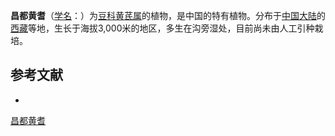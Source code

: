 {{Speciesbox
| name = 昌都黄耆
| status = 
| status_system = 
| image =
| genus = Astragalus
| species = changduensis
| authority = Y. C. Ho in Bull.
}}

'''昌都黄耆'''（[[学名|学名]]：{{lang|la|''Astragalus changduensis''}}）为[[豆科|豆科]][[黄芪属|黄芪属]]的植物，是中国的特有植物。分布于[[中国大陆|中国大陆]]的[[西藏|西藏]]等地，生长于海拔3,000米的地区，多生在沟旁湿处，目前尚未由人工引种栽培。

== 参考文献 ==
<div class="references-small">
* {{cite web| url =http://www.bioinfo.cn/db05/KmzwSpecies.php?action=view&id=15662| title =昌都黄耆| work =《中国高等植物数据库全库》| publisher =中国科学院微生物研究所| author =昆明植物研究所| accessdate =2009-02-24| deadurl =yes| archiveurl =https://web.archive.org/web/20160305055510/http://www.bioinfo.cn/db05/KmzwSpecies.php?action=view&id=15662| archivedate =2016-03-05}}
</div>
{{Taxonbar|from=Q11087663}}

[[Category:黄芪属|昌都黄耆]]


{{植物小作品}}